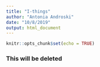 ```yaml
---
title: "I-things"
author: "Antonia Androski"
date: "10/8/2019"
output: html_document
---
```


```r
knitr::opts_chunk$set(echo = TRUE)
```
### This will be deleted 